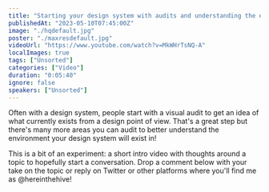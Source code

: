 ```yaml
---
title: "Starting your design system with audits and understanding the ecosystem"
publishedAt: "2023-05-10T07:45:00Z"
image: "./hqdefault.jpg"
poster: "./maxresdefault.jpg"
videoUrl: "https://www.youtube.com/watch?v=MkWHrTsNQ-A"
localImages: true
tags: ["Unsorted"]
categories: ["Video"]
duration: "0:05:40"
ignore: false
speakers: ["Unsorted"]
---
```


Often with a design system, people start with a visual audit to get an idea of what currently exists from a design point of view. That's a great step but there's many more areas you can audit to better understand the environment your design system will exist in!

This is a bit of an experiment: a short intro video with thoughts around a topic to hopefully start a conversation. Drop a comment below with your take on the topic or reply on Twitter or other platforms where you'll find me as @hereinthehive!
